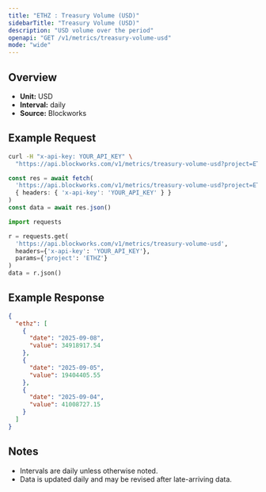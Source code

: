 ```yaml
---
title: "ETHZ : Treasury Volume (USD)"
sidebarTitle: "Treasury Volume (USD)"
description: "USD volume over the period"
openapi: "GET /v1/metrics/treasury-volume-usd"
mode: "wide"
---
```


## Overview

- **Unit:** USD
- **Interval:** daily
- **Source:** Blockworks

## Example Request

<CodeGroup>

```bash cURL
curl -H "x-api-key: YOUR_API_KEY" \
  "https://api.blockworks.com/v1/metrics/treasury-volume-usd?project=ETHZ"
```

```typescript TypeScript
const res = await fetch(
  'https://api.blockworks.com/v1/metrics/treasury-volume-usd?project=ETHZ',
  { headers: { 'x-api-key': 'YOUR_API_KEY' } }
)
const data = await res.json()
```

```python Python
import requests

r = requests.get(
  'https://api.blockworks.com/v1/metrics/treasury-volume-usd',
  headers={'x-api-key': 'YOUR_API_KEY'},
  params={'project': 'ETHZ'}
)
data = r.json()
```

</CodeGroup>

## Example Response

```json
{
  "ethz": [
    {
      "date": "2025-09-08",
      "value": 34918917.54
    },
    {
      "date": "2025-09-05",
      "value": 19404405.55
    },
    {
      "date": "2025-09-04",
      "value": 41008727.15
    }
  ]
}
```

## Notes
- Intervals are daily unless otherwise noted.
- Data is updated daily and may be revised after late-arriving data.
